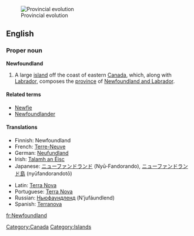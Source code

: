 [[Image:Canada provinces evolution.gif|thumb|Provincial evolution]]
==English==

{{wikipedia}}
===Proper noun===
'''Newfoundland'''

# A large [[island]] off the coast of eastern [[Canada]], which, along with [[Labrador]], composes the [[province]] of [[Newfoundland and Labrador]].

====Related terms====
*[[Newfie]]
*[[Newfoundlander]]

====Translations====
{{trans-top|Island off the the coast of Eastern Canada.}}
*Finnish: Newfoundland
*French: [[Terre-Neuve]] {{f}}
*German: [[Neufundland]] {{n}}
*Irish: [[Talamh an Éisc]]
*Japanese: [[ニューファンドランド]] (Nyū-Fandorando), [[ニューファンドランド島]] (nyūfandorandotō)
{{trans-mid}}
*Latin: [[Terra Nova]] {{f}}
*Portuguese: [[Terra Nova]] {{f}}
*Russian: [[Ньюфаундленд]] (N’jufáundlend) {{m}}
*Spanish: [[Terranova]] {{f}}
{{trans-bottom}}

[[Category:Canada]]
[[Category:Islands]]

[[fr:Newfoundland]]